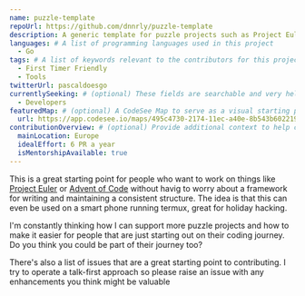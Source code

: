 ```yaml
---
name: puzzle-template
repoUrl: https://github.com/dnnrly/puzzle-template
description: A generic template for puzzle projects such as Project Euler or Advent of Code .
languages: # A list of programming languages used in this project
  - Go
tags: # A list of keywords relevant to the contributors for this project
  - First Timer Friendly
  - Tools
twitterUrl: pascaldoesgo
currentlySeeking: # (optional) These fields are searchable and very helpful for contributors to match well with your project
  - Developers
featuredMap: # (optional) A CodeSee Map to serve as a visual starting point for contributors
  url: https://app.codesee.io/maps/495c4730-2174-11ec-a40e-8b543b602219
contributionOverview: # (optional) Provide additional context to help contributors match well with your project
  mainLocation: Europe
  idealEffort: 6 PR a year
  isMentorshipAvailable: true
---
```


<!-- Divide your content into sections using our handy shortcodes. Each section is optional -->

<Overview>

This is a great starting point for people who want to work on things like [Project Euler](https://projecteuler.net/) or
  [Advent of Code](https://adventofcode.com/) without havig to worry about a framework for writing and maintaining a
  consistent structure. The idea is that this can even be used on a smart phone running termux, great for holiday
  hacking.

</Overview>

<Contributing>

I'm constantly thinking how I can support more puzzle projects and how to make it easier for people that are just starting
  out on their coding journey. Do you think you could be part of their journey too?

There's also a list of issues that are a great starting point to contributing. I try to operate a talk-first approach so please
  raise an issue with any enhancements you think might be valuable
  
</Contributing>
